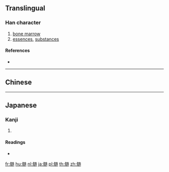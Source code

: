 {{character info/new}}
{{also|髓}}
==Translingual==

===Han character===
{{Han char|rn=188|rad=骨|as=09|sn=19|four=|canj=BBYKB,XBBYK|ids=⿰骨迶}}

# [[bone marrow]]
# [[essences]], [[substances]]

====References====
* {{Han ref|kx=1450.321|dkj=45240|hdz=74416.060|uh=9AC4|ud=39620}}

----

==Chinese==
{{zh-see|髓|v}}
----

==Japanese==

===Kanji===
{{ja-kanji|grade=c|rs=骨09}}

# {{defn|lang=ja|sort=骨09}}

====Readings====
* {{ja-readings|goon=[[すい]] (sui) {{non-joyo-reading}}|kanon=[[すい]] (sui) {{non-joyo-reading}}|kanyoon=[[ずい]] (zui)|kun=}}

[[fr:髄]]
[[hu:髄]]
[[nl:髄]]
[[ja:髄]]
[[pl:髄]]
[[th:髄]]
[[zh:髄]]